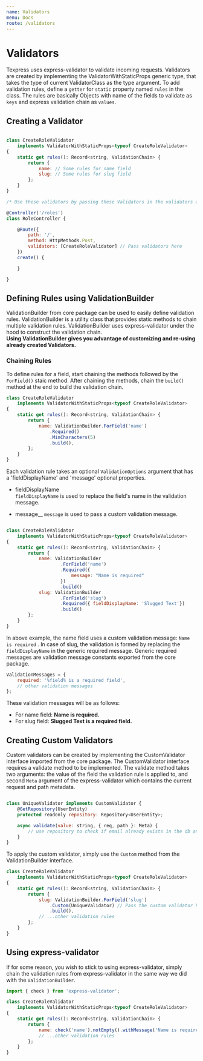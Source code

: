 ```yaml
---
name: Validators
menu: Docs
route: /validators
---
```


# Validators

Texpress uses express-validator to validate incoming requests. Validators are created by implementing the ValidatorWithStaticProps generic type, that takes the type of current ValidatorClass as the type argument. To add validation rules, define a `getter` for `static` property named `rules` in the class. The rules are basically Objects with name of the fields to validate as `keys` and express validation chain as `values`.

## Creating a Validator

```javascript

class CreateRoleValidator
    implements ValidatorWithStaticProps<typeof CreateRoleValidator>
{
    static get rules(): Record<string, ValidationChain> {
        return {
            name: // Some rules for name field
            slug: // Some rules for slug field
        };
    }
}

/* Use these validators by passing these Validators in the validators array whilst registering routes */

@Controller('/roles')
class RoleController {

    @Route({
        path: '/',
        method: HttpMethods.Post,
        validators: [CreateRoleValidator] // Pass validators here
    })
    create() {

    }

}

```

## Defining Rules using ValidationBuilder

ValidationBuilder from core package can be used to easily define validation rules. ValidationBuilder is a utility class that provides static methods to chain multiple validation rules. ValidationBuilder uses express-validator under the hood to construct the validation chain.  
**Using ValidationBuilder gives you advantage of customizing and re-using already created Validators.**

### Chaining Rules

To define rules for a field, start chaining the methods followed by the `ForField()` staic method. After chaining the methods, chain the `build()` method at the end to build the validation chain.

```javascript
class CreateRoleValidator
    implements ValidatorWithStaticProps<typeof CreateRoleValidator>
{
    static get rules(): Record<string, ValidationChain> {
        return {
            name: ValidationBuilder.ForField('name')
                .Required()
                .MinCharacters(5)
                .build(),
        };
    }
}
```

Each validation rule takes an optional `ValidationOptions` argument that has a 'fieldDisplayName' and 'message' optional properties.

-   fieldDisplayName  
    `fieldDisplayName` is used to replace the field's name in the validation message.

-   message\_\_
    `message` is used to pass a custom validation message.

```javascript

class CreateRoleValidator
    implements ValidatorWithStaticProps<typeof CreateRoleValidator>
{
    static get rules(): Record<string, ValidationChain> {
        return {
            name: ValidationBuilder
                    .ForField('name')
                    .Required({
                        message: "Name is required"
                    })
                    .build()
            slug: ValidationBuilder
                    .ForField('slug')
                    .Required({ fieldDisplayName: 'Slugged Text'})
                    .build()
        };
    }
}

```

In above example, the name field uses a custom validation message: `Name is required` . In case of slug, the validation is formed by replacing the `fieldDisplayName` in the generic required message. Generic required messages are validation message constants exported from the core package.

```javascript
ValidationMessages = {
    required: '%field% is a required field',
    // other validation messages
};
```

These validation messages will be as follows:

-   For name field: **Name is required.**
-   For slug field: **Slugged Text is a required field.**

## Creating Custom Validators

Custom validators can be created by implementing the CustomValidator interface imported from the core package. The CustomValidator interface requires a validate method to be implemented. The validate method takes two arguments: the value of the field the validation rule is applied to, and second `Meta` argument of the express-validator which contains the current request and path metadata.

```javascript

class UniqueValidator implements CustomValidator {
    @GetRepository(UserEntity)
    protected readonly repository: Repository<UserEntity>;

    async validate(value: string, { req, path }: Meta) {
        // use repository to check if email already exists in the db and throw error if exists.
    }
}

```

To apply the custom validator, simply use the `Custom` method from the ValidationBuilder interface.

```javascript
class CreateRoleValidator
    implements ValidatorWithStaticProps<typeof CreateRoleValidator>
{
    static get rules(): Record<string, ValidationChain> {
        return {
            slug: ValidationBuilder.ForField('slug')
                .Custom(UniqueValidator) // Pass the custom validator here
                .build(),
            // ...other validation rules
        };
    }
}
```

## Using express-validator

If for some reason, you wish to stick to using express-validator, simply chain the validation rules from express-validator in the same way we did with the `ValidationBuilder`.

```javascript
import { check } from 'express-validator';

class CreateRoleValidator
    implements ValidatorWithStaticProps<typeof CreateRoleValidator>
{
    static get rules(): Record<string, ValidationChain> {
        return {
            name: check('name').notEmpty().withMessage('Name is required'),
            // ...other validation rules
        };
    }
}
```
